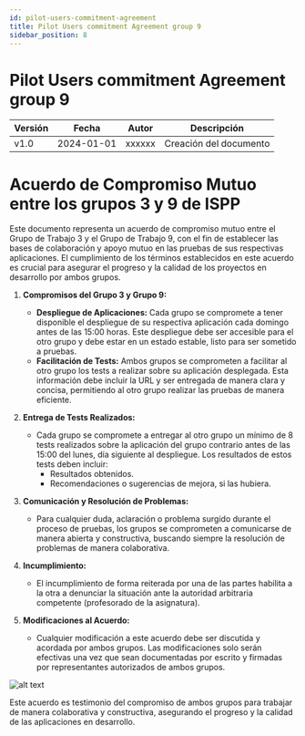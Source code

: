 ```yaml
---
id: pilot-users-commitment-agreement
title: Pilot Users commitment Agreement group 9
sidebar_position: 8
---
```


# Pilot Users commitment Agreement group 9

| Versión | Fecha       | Autor      | Descripción                            |
|---------|-------------|------------|----------------------------------------|
| v1.0    | 2024-01-01  | xxxxxx| Creación del documento                 |

# Acuerdo de Compromiso Mutuo entre los grupos 3 y 9 de ISPP

Este documento representa un acuerdo de compromiso mutuo entre el Grupo de Trabajo 3 y el Grupo de Trabajo 9, con el fin de establecer las bases de colaboración y apoyo mutuo en las pruebas de sus respectivas aplicaciones. El cumplimiento de los términos establecidos en este acuerdo es crucial para asegurar el progreso y la calidad de los proyectos en desarrollo por ambos grupos.

1. **Compromisos del Grupo 3 y Grupo 9:**
   - **Despliegue de Aplicaciones:** Cada grupo se compromete a tener disponible el despliegue de su respectiva aplicación cada domingo antes de las 15:00 horas. Este despliegue debe ser accesible para el otro grupo y debe estar en un estado estable, listo para ser sometido a pruebas.
   - **Facilitación de Tests:** Ambos grupos se comprometen a facilitar al otro grupo los tests a realizar sobre su aplicación desplegada. Esta información debe incluir la URL y ser entregada de manera clara y concisa, permitiendo al otro grupo realizar las pruebas de manera eficiente.

2. **Entrega de Tests Realizados:**
   - Cada grupo se compromete a entregar al otro grupo un mínimo de 8 tests realizados sobre la aplicación del grupo contrario antes de las 15:00 del lunes, día siguiente al despliegue. Los resultados de estos tests deben incluir:
     - Resultados obtenidos.
     - Recomendaciones o sugerencias de mejora, si las hubiera.

3. **Comunicación y Resolución de Problemas:**
   - Para cualquier duda, aclaración o problema surgido durante el proceso de pruebas, los grupos se comprometen a comunicarse de manera abierta y constructiva, buscando siempre la resolución de problemas de manera colaborativa.

4. **Incumplimiento:**
   - El incumplimiento de forma reiterada por una de las partes habilita a la otra a denunciar la situación ante la autoridad arbitraria competente (profesorado de la asignatura).

5. **Modificaciones al Acuerdo:**
   - Cualquier modificación a este acuerdo debe ser discutida y acordada por ambos grupos. Las modificaciones solo serán efectivas una vez que sean documentadas por escrito y firmadas por representantes autorizados de ambos grupos.


![alt text](image.png)

Este acuerdo es testimonio del compromiso de ambos grupos para trabajar de
manera colaborativa y constructiva, asegurando el progreso y la calidad de las
aplicaciones en desarrollo.